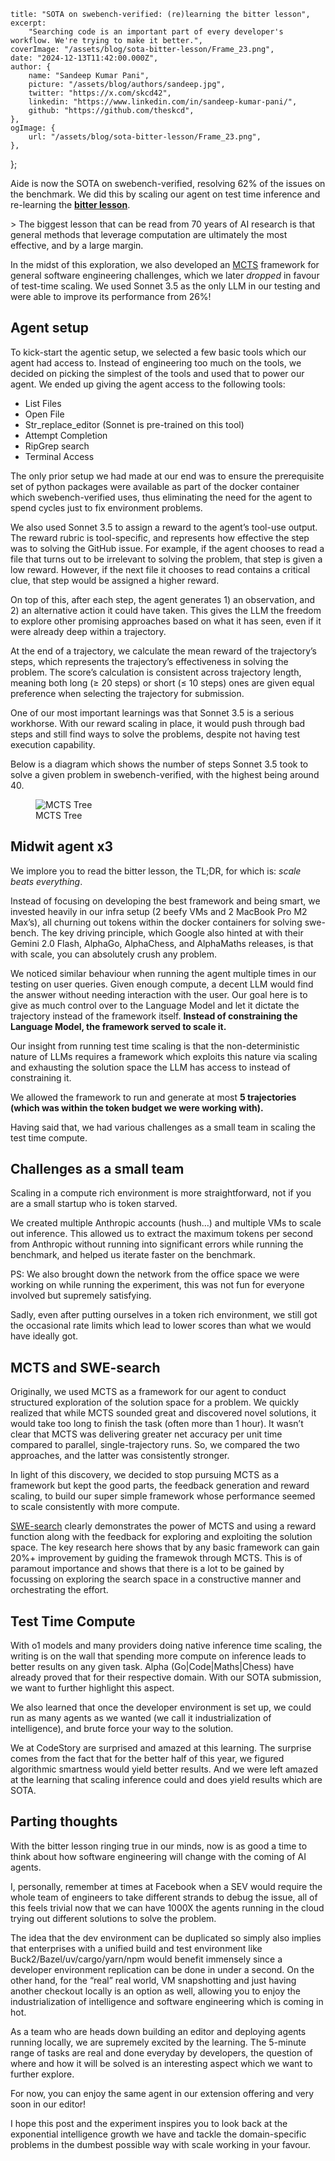     title: "SOTA on swebench-verified: (re)learning the bitter lesson",
    excerpt:
        "Searching code is an important part of every developer's workflow. We're trying to make it better.",
    coverImage: "/assets/blog/sota-bitter-lesson/Frame_23.png",
    date: "2024-12-13T11:42:00.000Z",
    author: {
        name: "Sandeep Kumar Pani",
        picture: "/assets/blog/authors/sandeep.jpg",
        twitter: "https://x.com/skcd42",
        linkedin: "https://www.linkedin.com/in/sandeep-kumar-pani/",
        github: "https://github.com/theskcd",
    },
    ogImage: {
        url: "/assets/blog/sota-bitter-lesson/Frame_23.png",
    },
};

Aide is now the SOTA on swebench-verified, resolving 62% of the issues on the benchmark. We did this by scaling our agent on test time inference and re-learning the [**bitter lesson**](https://web.archive.org/web/20241209013151/http://www.incompleteideas.net/IncIdeas/BitterLesson.html).

\> The biggest lesson that can be read from 70 years of AI research is that general methods that leverage computation are ultimately the most effective, and by a large margin.

In the midst of this exploration, we also developed an [MCTS](https://en.wikipedia.org/wiki/Monte_Carlo_tree_search) framework for general software engineering challenges, which we later *dropped* in favour of test-time scaling. We used Sonnet 3.5 as the only LLM in our testing and were able to improve its performance from 26%\!

## Agent setup

To kick-start the agentic setup, we selected a few basic tools which our agent had access to. Instead of engineering too much on the tools, we decided on picking the simplest of the tools and used that to power our agent. We ended up giving the agent access to the following tools:

- List Files  
- Open File  
- Str\_replace\_editor (Sonnet is pre-trained on this tool)  
- Attempt Completion  
- RipGrep search  
- Terminal Access

The only prior setup we had made at our end was to ensure the prerequisite set of python packages were available as part of the docker container which swebench-verified uses, thus eliminating the need for the agent to spend cycles just to fix environment problems.

We also used Sonnet 3.5 to assign a reward to the agent’s tool-use output. The reward rubric is tool-specific, and represents how effective the step was to solving the GitHub issue. For example, if the agent chooses to read a file that turns out to be irrelevant to solving the problem, that step is given a low reward. However, if the next file it chooses to read contains a critical clue, that step would be assigned a higher reward.

On top of this, after each step, the agent generates 1\) an observation, and 2\) an alternative action it could have taken. This gives the LLM the freedom to explore other promising approaches based on what it has seen, even if it were already deep within a trajectory.

At the end of a trajectory, we calculate the mean reward of the trajectory’s steps, which represents the trajectory’s effectiveness in solving the problem. The score’s calculation is consistent across trajectory length, meaning both long (≥ 20 steps) or short (≤ 10 steps) ones are given equal preference when selecting the trajectory for submission.

One of our most important learnings was that Sonnet 3.5 is a serious workhorse. With our reward scaling in place, it would push through bad steps and still find ways to solve the problems, despite not having test execution capability.

Below is a diagram which shows the number of steps Sonnet 3.5 took to solve a given problem in swebench-verified, with the highest being around 40.

<figure className="flex flex-col items-center">
    <img src="/images/home/mcts_tree_1.webp" alt="MCTS Tree" className="w-full" />
    <figcaption className="pt-2 text-center font-semibold">
        MCTS Tree
    </figcaption>
</figure>

## Midwit agent x3

We implore you to read the bitter lesson, the TL;DR, for which is: *scale beats everything*.

Instead of focusing on developing the best framework and being smart, we invested heavily in our infra setup (2 beefy VMs and 2 MacBook Pro M2 Max’s), all churning out tokens within the docker containers for solving swe-bench. The key driving principle, which Google also hinted at with their Gemini 2.0 Flash, AlphaGo, AlphaChess, and AlphaMaths releases, is that with scale, you can absolutely crush any problem.

We noticed similar behaviour when running the agent multiple times in our testing on user queries. Given enough compute, a decent LLM would find the answer without needing interaction with the user. Our goal here is to give as much control over to the Language Model and let it dictate the trajectory instead of the framework itself. **Instead of constraining the Language Model, the framework served to scale it.**

Our insight from running test time scaling is that the non-deterministic nature of LLMs requires a framework which exploits this nature via scaling and exhausting the solution space the LLM has access to instead of constraining it.

We allowed the framework to run and generate at most **5 trajectories (which was within the token budget we were working with).**

Having said that, we had various challenges as a small team in scaling the test time compute.

## Challenges as a small team

Scaling in a compute rich environment is more straightforward, not if you are a small startup who is token starved.

We created multiple Anthropic accounts (hush…) and multiple VMs to scale out inference. This allowed us to extract the maximum tokens per second from Anthropic without running into significant errors while running the benchmark, and helped us iterate faster on the benchmark.

PS: We also brought down the network from the office space we were working on while running the experiment, this was not fun for everyone involved but supremely satisfying.

Sadly, even after putting ourselves in a token rich environment, we still got the occasional rate limits which lead to lower scores than what we would have ideally got.

## MCTS and SWE-search

Originally, we used MCTS as a framework for our agent to conduct structured exploration of the solution space for a problem. We quickly realized that while MCTS sounded great and discovered novel solutions, it would take too long to finish the task (often more than 1 hour). It wasn’t clear that MCTS was delivering greater net accuracy per unit time compared to parallel, single-trajectory runs. So, we compared the two approaches, and the latter was consistently stronger.

In light of this discovery, we decided to stop pursuing MCTS as a framework but kept the good parts, the feedback generation and reward scaling, to build our super simple framework whose performance seemed to scale consistently with more compute.

[SWE-search](https://arxiv.org/abs/2410.20285) clearly demonstrates the power of MCTS and using a reward function along with the feedback for exploring and exploiting the solution space. The key research here shows that by any basic framework can gain 20%+ improvement by guiding the framewok through MCTS. This is of paramout importance and shows that there is a lot to be gained by focussing on exploring the search space in a constructive manner and orchestrating the effort.

## Test Time Compute

With o1 models and many providers doing native inference time scaling, the writing is on the wall that spending more compute on inference leads to better results on any given task. Alpha (Go|Code|Maths|Chess) have already proved that for their respective domain. With our SOTA submission, we want to further highlight this aspect.

We also learned that once the developer environment is set up, we could run as many agents as we wanted (we call it industrialization of intelligence), and brute force your way to the solution.

We at CodeStory are surprised and amazed at this learning. The surprise comes from the fact that for the better half of this year, we figured algorithmic smartness would yield better results. And we were left amazed at the learning that scaling inference could and does yield results which are SOTA.

## Parting thoughts

With the bitter lesson ringing true in our minds, now is as good a time to think about how software engineering will change with the coming of AI agents.

I, personally, remember at times at Facebook when a SEV would require the whole team of engineers to take different strands to debug the issue, all of this feels trivial now that we can have 1000X the agents running in the cloud trying out different solutions to solve the problem.

The idea that the dev environment can be duplicated so simply also implies that enterprises with a unified build and test environment like Buck2/Bazel/uv/cargo/yarn/npm would benefit immensely since a developer environment replication can be done in under a second. On the other hand, for the “real” real world, VM snapshotting and just having another checkout locally is an option as well, allowing you to enjoy the industrialization of intelligence and software engineering which is coming in hot.

As a team who are heads down building an editor and deploying agents running locally, we are supremely excited by the learning. The 5-minute range of tasks are real and done everyday by developers, the question of where and how it will be solved is an interesting aspect which we want to further explore.

For now, you can enjoy the same agent in our extension offering and very soon in our editor\!

I hope this post and the experiment inspires you to look back at the exponential intelligence growth we have and tackle the domain-specific problems in the dumbest possible way with scale working in your favour.